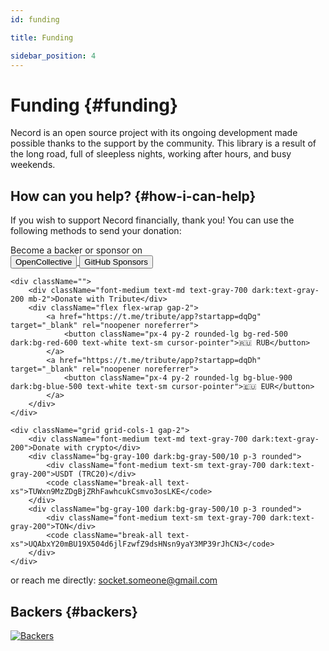 ```yaml
---
id: funding

title: Funding

sidebar_position: 4
---
```


# Funding {#funding}

Necord is an open source project with its ongoing development made possible thanks to the support by the community.
This library is a result of the long road, full of sleepless nights, working after hours, and busy weekends.

## How can you help? {#how-i-can-help}

If you wish to support Necord financially, thank you!
You can use the following methods to send your donation:

<div className="grid grid-cols-1 gap-4">
	<div className="">
		<div className="font-medium text-md text-gray-700 dark:text-gray-200 mb-2"> Become a backer or sponsor on</div>
		<div className="flex flex-wrap gap-2">
			<a href="https://opencollective.com/necord" target="_blank" rel="noopener noreferrer">
				<button className="px-4 py-2 rounded-lg bg-indigo-600 dark:bg-indigo-500 text-white text-sm cursor-pointer">OpenCollective</button>
			</a>
			<a href="https://github.com/sponsors/necordjs" target="_blank" rel="noopener noreferrer">
				<button className="px-4 py-2 rounded-lg bg-gray-800 dark:bg-gray-700 text-white text-sm cursor-pointer">GitHub Sponsors</button>
			</a>
		</div>
	</div>

	<div className="">
		<div className="font-medium text-md text-gray-700 dark:text-gray-200 mb-2">Donate with Tribute</div>
		<div className="flex flex-wrap gap-2">
			<a href="https://t.me/tribute/app?startapp=dqDg" target="_blank" rel="noopener noreferrer">
				<button className="px-4 py-2 rounded-lg bg-red-500 dark:bg-red-600 text-white text-sm cursor-pointer">🇷🇺 RUB</button>
			</a>
			<a href="https://t.me/tribute/app?startapp=dqDh" target="_blank" rel="noopener noreferrer">
				<button className="px-4 py-2 rounded-lg bg-blue-900 dark:bg-blue-500 text-white text-sm cursor-pointer">🇪🇺 EUR</button>
			</a>
		</div>
	</div>

	<div className="grid grid-cols-1 gap-2">
		<div className="font-medium text-md text-gray-700 dark:text-gray-200">Donate with crypto</div>
		<div className="bg-gray-100 dark:bg-gray-500/10 p-3 rounded">
			<div className="font-medium text-sm text-gray-700 dark:text-gray-200">USDT (TRC20)</div>
			<code className="break-all text-xs">TUWxn9MzZDgBjZRhFawhcukCsmvo3osLKE</code>
		</div>
		<div className="bg-gray-100 dark:bg-gray-500/10 p-3 rounded">
			<div className="font-medium text-sm text-gray-700 dark:text-gray-200">TON</div>
			<code className="break-all text-xs">UQAbxY20mBU19X504d6jlFzwfZ9dsHNsn9yaY3MP39rJhCN3</code>
		</div>
	</div>
</div>

<p className="mt-4! text-sm text-gray-600 dark:text-gray-400">
	or reach me directly: <a href="mailto:socket.someone@gmail.com" className="text-red-500 hover:underline">socket.someone@gmail.com</a>
</p>

## Backers {#backers}

<a href="https://opencollective.com/necord" target="_blank">
	<img src="https://opencollective.com/necord/backers.svg?width=1000" alt="Backers" />
</a>
